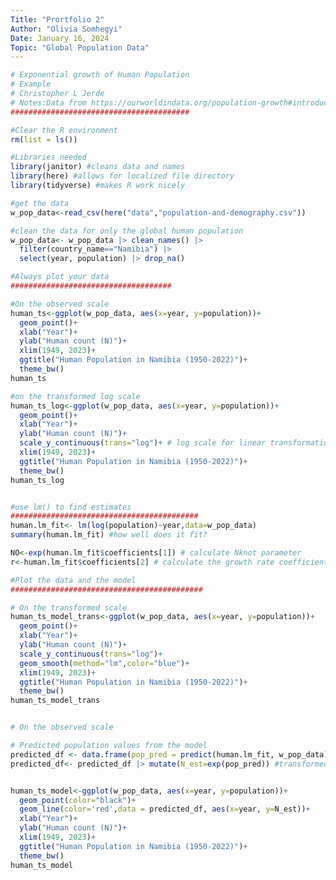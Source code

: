 ```yaml
---
Title: "Prortfolio 2"
Author: "Olivia Somhegyi"
Date: January 16, 2024
Topic: "Global Population Data"
---
```


```r
# Exponential growth of Human Population
# Example
# Christopher L Jerde
# Notes:Data from https://ourworldindata.org/population-growth#introduction
########################################

#Clear the R environment
rm(list = ls())

#Libraries needed
library(janitor) #cleans data and names
library(here) #allows for localized file directory
library(tidyverse) #makes R work nicely

#get the data
w_pop_data<-read_csv(here("data","population-and-demography.csv"))

#clean the data for only the global human population
w_pop_data<- w_pop_data |> clean_names() |>
  filter(country_name=="Namibia") |> 
  select(year, population) |> drop_na()

#Always plot your data
####################################

#On the observed scale
human_ts<-ggplot(w_pop_data, aes(x=year, y=population))+
  geom_point()+
  xlab("Year")+
  ylab("Human count (N)")+
  xlim(1949, 2023)+
  ggtitle("Human Population in Namibia (1950-2022)")+
  theme_bw()
human_ts

#on the transformed log scale
human_ts_log<-ggplot(w_pop_data, aes(x=year, y=population))+
  geom_point()+
  xlab("Year")+
  ylab("Human count (N)")+
  scale_y_continuous(trans="log")+ # log scale for linear transformation
  xlim(1949, 2023)+
  ggtitle("Human Population in Namibia (1950-2022)")+
  theme_bw()
human_ts_log


#use lm() to find estimates
##########################################
human.lm_fit<- lm(log(population)~year,data=w_pop_data)
summary(human.lm_fit) #how well does it fit? 

NO<-exp(human.lm_fit$coefficients[1]) # calculate Nknot parameter
r<-human.lm_fit$coefficients[2] # calculate the growth rate coefficient

#Plot the data and the model
###########################################

# On the transformed scale
human_ts_model_trans<-ggplot(w_pop_data, aes(x=year, y=population))+
  geom_point()+
  xlab("Year")+
  ylab("Human count (N)")+
  scale_y_continuous(trans="log")+
  geom_smooth(method="lm",color="blue")+
  xlim(1949, 2023)+
  ggtitle("Human Population in Namibia (1950-2022)")+
  theme_bw()
human_ts_model_trans


# On the observed scale

# Predicted population values from the model
predicted_df <- data.frame(pop_pred = predict(human.lm_fit, w_pop_data), year=w_pop_data$year)
predicted_df<- predicted_df |> mutate(N_est=exp(pop_pred)) #transformed back to observed popualtion estimates


human_ts_model<-ggplot(w_pop_data, aes(x=year, y=population))+
  geom_point(color="black")+
  geom_line(color='red',data = predicted_df, aes(x=year, y=N_est))+
  xlab("Year")+
  ylab("Human count (N)")+
  xlim(1949, 2023)+
  ggtitle("Human Population in Namibia (1950-2022)")+
  theme_bw()
human_ts_model
```

